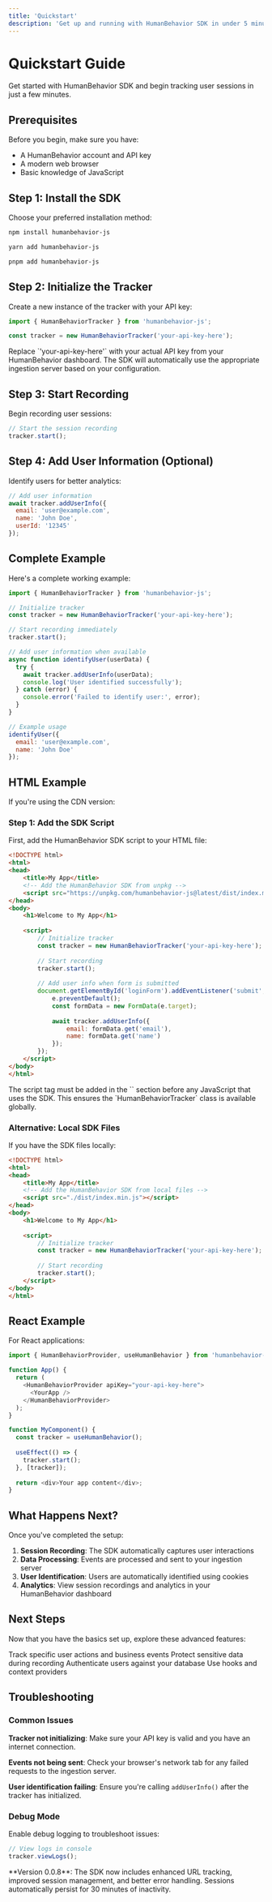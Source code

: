 ```yaml
---
title: 'Quickstart'
description: 'Get up and running with HumanBehavior SDK in under 5 minutes'
---
```


# Quickstart Guide

Get started with HumanBehavior SDK and begin tracking user sessions in just a few minutes.

## Prerequisites

Before you begin, make sure you have:

- A HumanBehavior account and API key
- A modern web browser
- Basic knowledge of JavaScript

## Step 1: Install the SDK

Choose your preferred installation method:

<CodeGroup>

```bash npm
npm install humanbehavior-js
```

```bash yarn
yarn add humanbehavior-js
```

```bash pnpm
pnpm add humanbehavior-js
```

</CodeGroup>

## Step 2: Initialize the Tracker

Create a new instance of the tracker with your API key:

```javascript
import { HumanBehaviorTracker } from 'humanbehavior-js';

const tracker = new HumanBehaviorTracker('your-api-key-here');
```

<Note>
  Replace `'your-api-key-here'` with your actual API key from your HumanBehavior dashboard. The SDK will automatically use the appropriate ingestion server based on your configuration.
</Note>

## Step 3: Start Recording

Begin recording user sessions:

```javascript
// Start the session recording
tracker.start();
```

## Step 4: Add User Information (Optional)

Identify users for better analytics:

```javascript
// Add user information
await tracker.addUserInfo({
  email: 'user@example.com',
  name: 'John Doe',
  userId: '12345'
});
```

## Complete Example

Here's a complete working example:

```javascript
import { HumanBehaviorTracker } from 'humanbehavior-js';

// Initialize tracker
const tracker = new HumanBehaviorTracker('your-api-key-here');

// Start recording immediately
tracker.start();

// Add user information when available
async function identifyUser(userData) {
  try {
    await tracker.addUserInfo(userData);
    console.log('User identified successfully');
  } catch (error) {
    console.error('Failed to identify user:', error);
  }
}

// Example usage
identifyUser({
  email: 'user@example.com',
  name: 'John Doe'
});
```

## HTML Example

If you're using the CDN version:

### Step 1: Add the SDK Script

First, add the HumanBehavior SDK script to your HTML file:

```html
<!DOCTYPE html>
<html>
<head>
    <title>My App</title>
    <!-- Add the HumanBehavior SDK from unpkg -->
    <script src="https://unpkg.com/humanbehavior-js@latest/dist/index.min.js"></script>
</head>
<body>
    <h1>Welcome to My App</h1>
    
    <script>
        // Initialize tracker
        const tracker = new HumanBehaviorTracker('your-api-key-here');
        
        // Start recording
        tracker.start();
        
        // Add user info when form is submitted
        document.getElementById('loginForm').addEventListener('submit', async (e) => {
            e.preventDefault();
            const formData = new FormData(e.target);
            
            await tracker.addUserInfo({
                email: formData.get('email'),
                name: formData.get('name')
            });
        });
    </script>
</body>
</html>
```

<Note>
  The script tag must be added in the `<head>` section before any JavaScript that uses the SDK. This ensures the `HumanBehaviorTracker` class is available globally.
</Note>

### Alternative: Local SDK Files

If you have the SDK files locally:

```html
<!DOCTYPE html>
<html>
<head>
    <title>My App</title>
    <!-- Add the HumanBehavior SDK from local files -->
    <script src="./dist/index.min.js"></script>
</head>
<body>
    <h1>Welcome to My App</h1>
    
    <script>
        // Initialize tracker
        const tracker = new HumanBehaviorTracker('your-api-key-here');
        
        // Start recording
        tracker.start();
    </script>
</body>
</html>
```

## React Example

For React applications:

```javascript
import { HumanBehaviorProvider, useHumanBehavior } from 'humanbehavior-js/react';

function App() {
  return (
    <HumanBehaviorProvider apiKey="your-api-key-here">
      <YourApp />
    </HumanBehaviorProvider>
  );
}

function MyComponent() {
  const tracker = useHumanBehavior();
  
  useEffect(() => {
    tracker.start();
  }, [tracker]);
  
  return <div>Your app content</div>;
}
```

## What Happens Next?

Once you've completed the setup:

1. **Session Recording**: The SDK automatically captures user interactions
2. **Data Processing**: Events are processed and sent to your ingestion server
3. **User Identification**: Users are automatically identified using cookies
4. **Analytics**: View session recordings and analytics in your HumanBehavior dashboard

## Next Steps

Now that you have the basics set up, explore these advanced features:

<CardGroup cols={2}>
  <Card
    title="Custom Events"
    icon="code"
    href="/essentials/custom-events"
  >
    Track specific user actions and business events
</Card>
<Card
    title="Data Redaction"
    icon="shield"
    href="/essentials/data-redaction"
  >
    Protect sensitive data during recording
</Card>
<Card
    title="User Authentication"
    icon="user"
    href="/essentials/user-identification"
  >
    Authenticate users against your database
</Card>
<Card
    title="React Integration"
    icon="react"
    href="/essentials/react-integration"
  >
    Use hooks and context providers
</Card>
</CardGroup>

## Troubleshooting

### Common Issues

**Tracker not initializing**: Make sure your API key is valid and you have an internet connection.

**Events not being sent**: Check your browser's network tab for any failed requests to the ingestion server.

**User identification failing**: Ensure you're calling `addUserInfo()` after the tracker has initialized.

### Debug Mode

Enable debug logging to troubleshoot issues:

```javascript
// View logs in console
tracker.viewLogs();
```

<Note>
  **Version 0.0.8**: The SDK now includes enhanced URL tracking, improved session management, and better error handling. Sessions automatically persist for 30 minutes of inactivity.
</Note>
